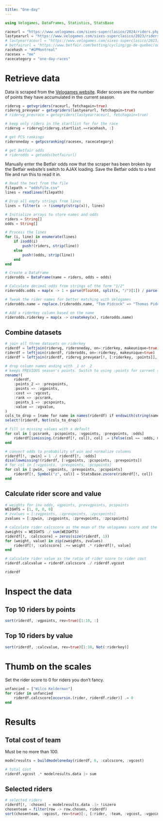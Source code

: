 ```yaml
---
title: "One-day"
---
```


```julia
using Velogames, DataFrames, Statistics, StatsBase

raceurl = "https://www.velogames.com/sixes-superclasico/2024/riders.php"
lastyearurl = "https://www.velogames.com/sixes-superclasico/2023/riders.php"
# lastyearraceurl = "https://www.velogames.com/sixes-superclasico/2023/ridescore.php?ga=13&st=27"
# betfairurl = "https://www.betfair.com/betting/cycling/gp-de-quebec/outright-betting/mwe-924.419811627"
racehash = "#GPMontreal"
racesex = "me"
racecategory = "one-day-races"
```

# Retrieve data

Data is scraped from the [Velogames website](https://www.velogames.com/). Rider scores are the number of points they have accumulated in the current season.

```julia
ridervg = getvgriders(raceurl, fetchagain=true)
ridervg_prevyear = getvgriders(lastyearurl, fetchagain=true)
# ridervg_prevrace = getvgriders(lastyearraceurl, fetchagain=true)

# keep only riders in the startlist for for the race
ridervg = ridervg[ridervg.startlist.==racehash, :]

# get PCS rankings
rideroneday = getpcsranking(racesex, racecategory)

# get Betfair odds
# riderodds = getodds(betfairurl)
```

Manually enter the Betfair odds now that the scraper has been broken by the Betfair website's switch to AJAX loading. Save the Betfair odds to a text file and run this to read it in.

```julia
# Read the text from the file
filepath = "oddsfile.csv"
lines = readlines(filepath)

# Drop all empty strings from lines
lines = filter(x -> !isempty(strip(x)), lines)

# Initialize arrays to store names and odds
riders = String[]
odds = String[]

# Process the lines
for (i, line) in enumerate(lines)
    if isodd(i)
        push!(riders, strip(line))
    else
        push!(odds, strip(line))
    end
end

# Create a DataFrame
riderodds = DataFrame(name = riders, odds = odds)

# Calculate decimal odds from strings of the form "1/2"
riderodds.odds = map(x -> 1 + parse(Float64, split(x, "/")[1]) / parse(Float64, split(x, "/")[2]), riderodds.odds)

# Tweak the rider names for better matching with Velogames
riderodds.name = replace.(riderodds.name, "Tom Pidcock" => "Thomas Pidcock")

# Add a riderkey column based on the name
riderodds.riderkey = map(x -> createkey(x), riderodds.name)
```

## Combine datasets

```julia
# join all three datasets on riderkey
riderdf = leftjoin(ridervg, rideroneday, on=:riderkey, makeunique=true)
riderdf = leftjoin(riderdf, riderodds, on=:riderkey, makeunique=true)
riderdf = leftjoin(riderdf, ridervg_prevyear[!, [:riderkey, :points]], on=:riderkey, makeunique=true)

# drop column names ending with _1 or _2
# keeps PREVIOUS season's points. Switch to using :points for current season.
rename!(
    riderdf,
    :points_2 => :prevpoints,
    :points => :vgpoints,
    :cost => :vgcost,
    :rank => :pcsrank,
    :points_1 => :pcspoints,
    :value => :vgvalue,
)
cols_to_drop = [name for name in names(riderdf) if endswith(string(name), "_1") || endswith(string(name), "_2")]
select!(riderdf, Not(cols_to_drop))

# fill in missing values with a default
for col in [:pcsrank, :pcspoints, :vgpoints, :prevpoints, :odds]
    riderdf[ismissing.(riderdf[!, col]), col] .= ifelse(col == :odds, maximum(skipmissing(riderdf[!, col])), minimum(skipmissing(riderdf[!, col])))
end

# convert odds to probability of win and normalize columns
riderdf[!, :pwin] = 1 ./ riderdf[!, :odds]
disallowmissing!(riderdf, [:vgpoints, :pcspoints, :prevpoints])
# for col in [:vgpoints, :prevpoints, :pcspoints]
for col in [:pwin, :vgpoints, :prevpoints, :pcspoints]
    riderdf[!, Symbol("z", col)] = StatsBase.zscore(riderdf[!, col])
end
```

## Calculate rider score and value

```julia
# weights for inv odds, vgpoints, prevvgpoints, pcspoints
WEIGHTS = [1, 0, 0, 0]
# zvalues = [:zvgpoints, :zprevpoints, :zpcspoints]
zvalues = [:zpwin, :zvgpoints, :zprevpoints, :zpcspoints]

# calculate rider calcscore as the mean of the velogames score and the PCS score
zweights = WEIGHTS ./ sum(WEIGHTS)
riderdf[!, :calcscore] = zeros(size(riderdf, 1))
for (weight, value) in zip(zweights, zvalues)
    riderdf[!, :calcscore] .+= weight .* riderdf[!, value]
end

# calculate rider value as the ratio of rider score to rider cost
riderdf.calcvalue = riderdf.calcscore ./ riderdf.vgcost

riderdf
```

# Inspect the data

## Top 10 riders by points

```julia
sort(riderdf, :vgpoints, rev=true)[1:10, :]
```

## Top 10 riders by value

```julia
sort(riderdf, :calcvalue, rev=true)[1:10, Not(:riderkey)]
```

# Thumb on the scales

Set the rider score to 0 for riders you don't fancy.

```julia
unfancied = ["Wilco Kelderman"]
for rider in unfancied
    riderdf.calcscore[occursin.(rider, riderdf.rider)] .= 0
end
```

# Results

## Total cost of team

Must be no more than 100.

```julia
modelresults = buildmodeloneday(riderdf, 6, :calcscore, :vgcost)

# total cost
riderdf.vgcost .* modelresults.data |> sum
```

## Selected riders

```julia
# selected riders
riderdf[!, :chosen] = modelresults.data .|> !iszero
chosenteam = filter(row -> row.chosen, riderdf)
sort(chosenteam, :vgcost, rev=true)[:, [:rider, :team, :vgcost, :vgpoints, :prevpoints, :calcvalue]]
```

